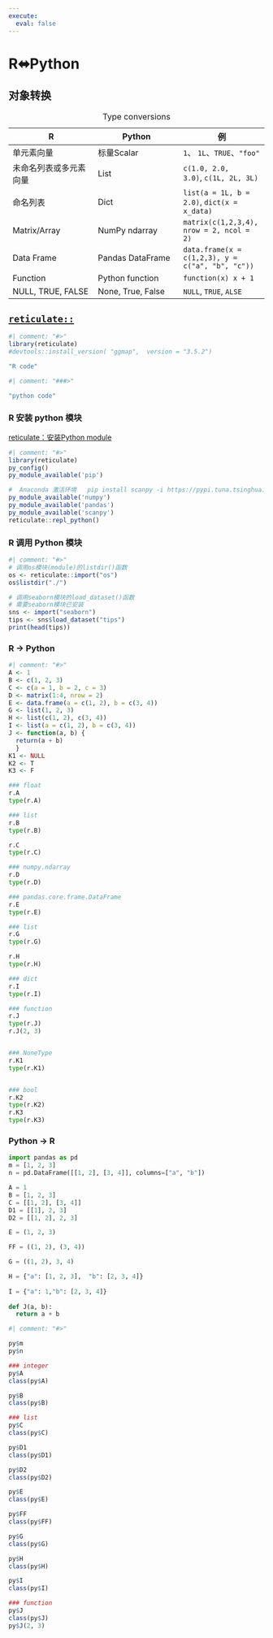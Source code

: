 ```yaml
---
execute: 
  eval: false
---
```


# R⬌Python {.unnumbered}

## 对象转换

| R | Python | 例 |
|------------------------|------------------------|------------------------|
| 单元素向量 | 标量Scalar | `1`、 `1L`、`TRUE`、`"foo"` |
| 未命名列表或多元素向量 | List | `c(1.0, 2.0, 3.0)`, `c(1L, 2L, 3L)` |
| 命名列表 | Dict | `list(a = 1L, b = 2.0)`, `dict(x = x_data)` |
| Matrix/Array | NumPy ndarray | `matrix(c(1,2,3,4), nrow = 2, ncol = 2)` |
| Data Frame | Pandas DataFrame | `data.frame(x = c(1,2,3), y = c("a", "b", "c"))` |
| Function | Python function | `function(x) x + 1` |
| NULL, TRUE, FALSE | None, True, False | `NULL`, `TRUE`, `ALSE` |

: Type conversions

## [`reticulate::`](https://rstudio.github.io/reticulate/index.html){.uri}

```r
#| comment: "#>"
library(reticulate)
#devtools::install_version( "ggmap",  version = "3.5.2")

"R code"


```

```r
#| comment: "###>"

"python code"
```

### **R 安装 python 模块**

[reticulate：安装Python module](https://rstudio.github.io/reticulate/articles/python_packages.html)

```r
#| comment: "#>"
library(reticulate)
py_config()
py_module_available('pip')

#  Anaconda 激活环境   pip install scanpy -i https://pypi.tuna.tsinghua.edu.cn/simple/  ，依赖包含 numpy pandas
py_module_available('numpy')
py_module_available('pandas')
py_module_available('scanpy')
reticulate::repl_python()
```

### R 调用 Python 模块

```r
#| comment: "#>"
# 调用os模块(module)的listdir()函数
os <- reticulate::import("os")
os$listdir("./")

# 调用seaborn模块的load_dataset()函数
# 需要seaborn模块已安装
sns <- import("seaborn")
tips <- sns$load_dataset("tips")
print(head(tips))
```

### **R** → Python

```r
#| comment: "#>"
A <- 1
B <- c(1, 2, 3)
C <- c(a = 1, b = 2, c = 3)
D <- matrix(1:4, nrow = 2)
E <- data.frame(a = c(1, 2), b = c(3, 4))
G <- list(1, 2, 3)
H <- list(c(1, 2), c(3, 4))
I <- list(a = c(1, 2), b = c(3, 4))
J <- function(a, b) {
  return(a + b)
  }
K1 <- NULL
K2 <- T
K3 <- F
```

```python
### float
r.A
type(r.A)

### list
r.B
type(r.B)

r.C
type(r.C)

### numpy.ndarray
r.D
type(r.D)

### pandas.core.frame.DataFrame
r.E
type(r.E)

### list
r.G
type(r.G)

r.H
type(r.H)

### dict
r.I
type(r.I)

### function
r.J
type(r.J)
r.J(2, 3)


### NoneType
r.K1
type(r.K1)


### bool
r.K2
type(r.K2)
r.K3
type(r.K3)
```

### **Python** → R

```python
import pandas as pd
m = [1, 2, 3]
n = pd.DataFrame([[1, 2], [3, 4]], columns=["a", "b"])

A = 1
B = [1, 2, 3]
C = [[1, 2], [3, 4]]
D1 = [[1], 2, 3]
D2 = [[1, 2], 2, 3]

E = (1, 2, 3)

FF = ((1, 2), (3, 4))

G = ((1, 2), 3, 4)

H = {"a": [1, 2, 3],  "b": [2, 3, 4]}
     
I = {"a": 1,"b": [2, 3, 4]}
     
def J(a, b):
  return a + b
```

```r
#| comment: "#>"

py$m
py$n

### integer
py$A
class(py$A)

py$B
class(py$B)

### list
py$C
class(py$C)

py$D1
class(py$D1)

py$D2
class(py$D2)

py$E
class(py$E)

py$FF
class(py$FF)

py$G
class(py$G)

py$H
class(py$H)

py$I
class(py$I)

### function
py$J
class(py$J)
py$J(2, 3)
```
